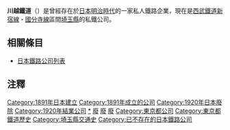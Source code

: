 {{Expand Japanese}}
{{Infobox company
| name                = 川越鐵道株式會社
| name_en             = 
| logo                = 
| caption             = 
| type                = [[股份有限公司|株式會社]]
| traded_as           = 
| foundation          = {{Start date|1894|8|29}}<ref name="NDLDC780119-531"/>
| defunct             = {{Start date|1920|10|1}}<ref name="NDLDC780119-531"/>
| location            = {{JPN}}<br>[[埼玉縣|埼玉縣]][[川越市|川越市]]<ref name="NDLDC780119-531"/>
| area_served         = [[埼玉縣|埼玉縣]]、[[東京都|東京都]]<ref name="NDLDC780119-531"/>
| key_people          = 
| industry            = [[運輸業|運輸業]]<ref name="NDLDC780119-531"/>
| services            = 鐵路客運<ref name="NDLDC780119-531">[{{NDLDC|780119/531}} 『日本全国諸会社役員録. 明治40年』]（国立国会図書館デジタルコレクション）</ref>
| num_employees       = 
| homepage            =
| accounting_period   = 
| major_shareholder   = 
| footnotes           = 
}}
'''川越鐵道'''（{{jpn|j=川越鉄道|hg=|rm=|f=}}）是曾經存在於[[日本|日本]][[明治時代|明治時代]]的一家私人鐵路企業，現在是[[西武鐵道|西武鐵道]][[新宿線_(西武鐵道)|新宿線]]・[[國分寺線|國分寺線]]區間[[埼玉縣|埼玉縣]]的私鐵公司。

== 相關條目 ==
* [[日本鐵路公司列表|日本鐵路公司列表]]
==注釋==
{{reflist}}
{{鐵道國有法被買收私鐵}}
{{參宮鐵道線}}
{{Portal bar|日本|日本鐵路|城市軌道交通|埼玉|東京|歷史|鐵路|企業}}
[[Category:1891年日本建立|Category:1891年日本建立]]
[[Category:1891年成立的公司|Category:1891年成立的公司]]
[[Category:1920年日本廢除|Category:1920年日本廢除]]
[[Category:1920年結業公司|Category:1920年結業公司]]
[[Category:川越鐵道|*]]
[[Category:日本鐵路公司|廢]]
[[Category:東京都鐵路|廢]]
[[Category:埼玉縣鐵路|廢]]
[[Category:東京都公司|Category:東京都公司]]
[[Category:東京都鐵道歷史|Category:東京都鐵道歷史]]
[[Category:埼玉縣交通史|Category:埼玉縣交通史]]
[[Category:已不存在的日本鐵路公司|Category:已不存在的日本鐵路公司]]